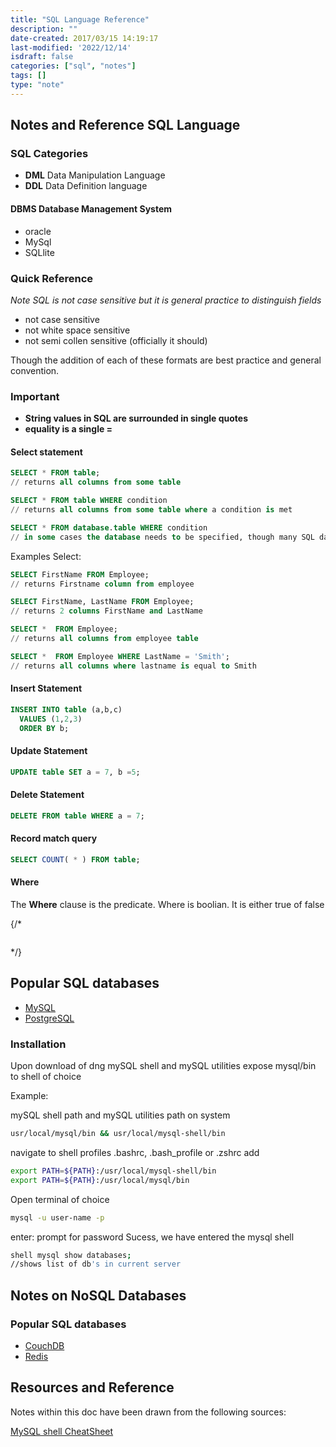 ```yaml
---
title: "SQL Language Reference"
description: ""
date-created: 2017/03/15 14:19:17
last-modified: '2022/12/14'
isdraft: false
categories: ["sql", "notes"]
tags: []
type: "note"
---
```


## Notes and Reference SQL Language

### SQL Categories

- **DML** Data Manipulation Language
- **DDL** Data Definition language

#### DBMS Database Management System

- oracle
- MySql
- SQLlite

### Quick Reference

_Note SQL is not case sensitive but it is general practice to distinguish fields_

- not case sensitive
- not white space sensitive
- not semi collen sensitive (officially it should)

Though the addition of each of these formats are best practice and general convention.

### Important

- **String values in SQL are surrounded in single quotes**
- **equality is a single =**

#### Select statement

```SQL
SELECT * FROM table;
// returns all columns from some table

SELECT * FROM table WHERE condition
// returns all columns from some table where a condition is met

SELECT * FROM database.table WHERE condition
// in some cases the database needs to be specified, though many SQL databases server have default databases that a query will be aplied to
```

Examples Select:

```SQL
SELECT FirstName FROM Employee;
// returns Firstname column from employee

SELECT FirstName, LastName FROM Employee;
// returns 2 columns FirstName and LastName

SELECT *  FROM Employee;
// returns all columns from employee table

SELECT *  FROM Employee WHERE LastName = 'Smith';
// returns all columns where lastname is equal to Smith
```

#### Insert Statement

```SQL
INSERT INTO table (a,b,c)
  VALUES (1,2,3)
  ORDER BY b;
```

#### Update Statement

```SQL
UPDATE table SET a = 7, b =5;
```

#### Delete Statement

```SQL
DELETE FROM table WHERE a = 7;
```

#### Record match query

```SQL
SELECT COUNT( * ) FROM table;
```

#### Where

The **Where** clause is the predicate. Where is boolian. It is either true of false

{/* 
```SQL

```
 */}

## Popular SQL databases

- [MySQL](https://www.mysql.com/)
- [PostgreSQL](https://www.postgresql.org/)

### Installation

Upon download of dng mySQL shell and mySQL utilities expose mysql/bin to shell of choice

Example:

mySQL shell path and mySQL utilities path on system

```sh
usr/local/mysql/bin && usr/local/mysql-shell/bin
```

navigate to shell profiles .bashrc, .bash_profile or .zshrc add

```sh
export PATH=${PATH}:/usr/local/mysql-shell/bin
export PATH=${PATH}:/usr/local/mysql/bin
```

Open terminal of choice

```sh
mysql -u user-name -p
```

enter:
prompt for password
Sucess, we have entered the mysql shell

```sh
shell mysql show databases;
//shows list of db's in current server
```

## Notes on NoSQL Databases

### Popular SQL databases

- [CouchDB](https://couchdb.apache.org/)
- [Redis](https://redis.io/)

## Resources and Reference

Notes within this doc have been drawn from the following sources:

[MySQL shell CheatSheet](https://gist.github.com/hofmannsven/9164408)


